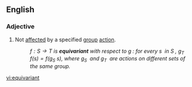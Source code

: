 ==English==
{{wikipedia}}

===Adjective===
{{en-adj|-}}
# {{lb|en|mathematics|of a [[function]]}} Not [[affect]]ed by a specified [[group]] [[action]].
#: ''<math>f:S\to T</math> is '''equivariant''' with respect to <math>g\,\!</math>: for every <math>s\,\!</math> in <math>S\,\!</math>, <math>g_T\,\!f(s)=f(g_S\,\!s)</math>, where <math>g_S\,\!</math> and <math>g_T\,\!</math> are actions on different sets of the same group.''

[[vi:equivariant]]